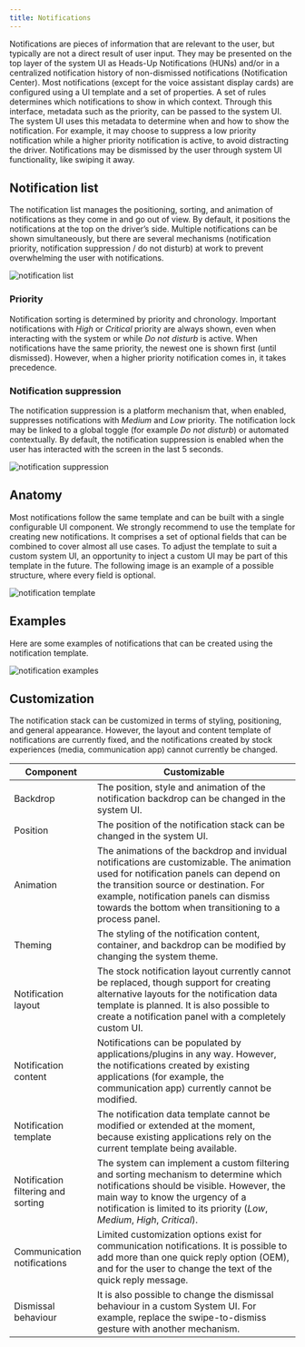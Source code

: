 ```yaml
---
title: Notifications
---
```


Notifications are pieces of information that are relevant to the user, but typically are not a
direct result of user input. They may be presented on the top layer of the system UI as Heads-Up
Notifications (HUNs) and/or in a centralized notification history of non-dismissed notifications
(Notification Center). Most notifications (except for the voice assistant display cards) are
configured using a UI template and a set of properties. A set of rules determines which
notifications to show in which context. Through this interface, metadata such as the priority, can
be passed to the system UI. The system UI uses this metadata to determine when and how to show the
notification. For example, it may choose to suppress a low priority notification while a higher
priority notification is active, to avoid distracting the driver. Notifications may be dismissed by
the user through system UI functionality, like swiping it away.

## Notification list

The notification list manages the positioning, sorting, and animation of notifications as they come
in and go out of view. By default, it positions the notifications at the top on the driver’s side.
Multiple notifications can be shown simultaneously, but there are several mechanisms (notification
priority, notification suppression / do not disturb) at work to prevent overwhelming the user with
notifications.

![notification list](images/notifications/notification-list.png)

### Priority

Notification sorting is determined by priority and chronology. Important notifications
with _High_ or _Critical_ priority are always shown, even when interacting with the system or while
_Do not disturb_ is active. When notifications have the same priority, the newest one is shown first
(until dismissed). However, when a higher priority notification comes in, it takes precedence.

### Notification suppression

The notification suppression is a platform mechanism that, when enabled, suppresses notifications
with _Medium_ and _Low_ priority. The notification lock may be linked to a global toggle (for
example _Do not disturb_) or automated contextually. By default, the notification suppression is
enabled when the user has interacted with the screen in the last 5 seconds.

![notification suppression](images/notifications/notification-suppression.png)

## Anatomy

Most notifications follow the same template and can be built with a single configurable UI
component. We strongly recommend to use the template for creating new notifications. It comprises a
set of optional fields that can be combined to cover almost all use cases. To adjust the
template to suit a custom system UI, an opportunity to inject a custom UI may be part of this
template in the future. The following image is an example of a possible structure, where every field
is optional.

![notification template](images/notifications/notification-template.png)

## Examples

Here are some examples of notifications that can be created using the notification template.

![notification examples](images/notifications/notification-examples.png)

## Customization

The notification stack can be customized in terms of styling, positioning, and general appearance.
However, the layout and content template of notifications are currently fixed, and the
notifications created by stock experiences (media, communication app) cannot currently be changed.

| Component | Customizable |
| --------- | ------------ |
| Backdrop | The position, style and animation of the notification backdrop can be changed in the system UI. |
| Position | The position of the notification stack can be changed in the system UI. |
| Animation | The animations of the backdrop and invidual notifications are customizable. The animation used for notification panels can depend on the transition source or destination. For example, notification panels can dismiss towards the bottom when transitioning to a process panel. |
| Theming | The styling of the notification content, container, and backdrop can be modified by changing the system theme. |
| Notification layout | The stock notification layout currently cannot be replaced, though support for creating alternative layouts for the notification data template is planned. It is also possible to create a notification panel with a completely custom UI. |
| Notification content | Notifications can be populated by applications/plugins in any way. However, the notifications created by existing applications (for example, the communication app) currently cannot be modified. |
| Notification template | The notification data template cannot be modified or extended at the moment, because existing applications rely on the current template being available. |
| Notification filtering and sorting | The system can implement a custom filtering and sorting mechanism to determine which notifications should be visible. However, the main way to know the urgency of a notification is limited to its priority (_Low_, _Medium_, _High_, _Critical_). |
| Communication notifications | Limited customization options exist for communication notifications. It is possible to add more than one quick reply option (OEM), and for the user to change the text of the quick reply message. |
| Dismissal behaviour | It is also possible to change the dismissal behaviour in a custom System UI. For example, replace the swipe-to-dismiss gesture with another mechanism.|

